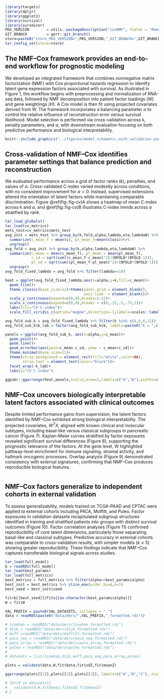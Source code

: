 ```r
library(targets)
library(dplyr)
library(ggplot2)
library(survival)
library(survminer)
PKG_VERSION        = utils::packageDescription("coxNMF", fields = "RemoteRef")
GIT_BRANCH         = gert::git_branch()
store=paste0("store_PKG_VERSION=",PKG_VERSION,"_GIT_BRANCH=",GIT_BRANCH)
tar_config_set(store=store)

```


## The NMF–Cox framework provides an end-to-end workflow for prognostic modeling

We developed an integrated framework that combines nonnegative matrix factorization (NMF) with Cox proportional hazards regression to identify latent gene expression factors associated with survival. As illustrated in Figure 1, the workflow begins with preprocessing and normalization of RNA-seq data, followed by NMF decomposition into patient factor loadings ($W$) and gene weightings ($H$). A Cox model is then fit using projected covariates derived from W. The framework incorporates a balancing parameter $\alpha$ to control the relative influence of reconstruction error versus survival likelihood. Model selection is performed via cross-validation across k, penalty parameters, and $\alpha$, with downstream evaluation focusing on both predictive performance and biological interpretability.

```r
knitr::include_graphics("../figures/model_schematic_with_validation.png")
```



## Cross-validation of NMF–Cox identifies parameter settings that balance prediction and reconstruction

We evaluated performance across a grid of factor ranks (k), penalties, and values of $\alpha$. Cross-validated C-index varied modestly across conditions, with no consistent improvement for 
$\alpha>0$. Instead, supervised extensions altered the orientation of latent factors while maintaining comparable discrimination. Figure \@ref(fig::fig-cv)A shows a heatmap of mean C-index across k and $\alpha$, and \@ref(fig::fig-cv)B illustrates C-index trends across $\alpha$ stratified by rank. 

```r
tar_load_globals()
tar_load(cv_metrics)
mets_test=cv_metrics$mets_test
avg_init = mets_test %>% group_by(k,fold,alpha,lambda,eta,lambdaW) %>%
  summarize(c_mean_f = mean(c), pl_mean_f=mean(sloss))%>%
  ungroup()
avg_fold = avg_init %>% group_by(k,alpha,lambda,eta,lambdaW) %>%
  summarize(c_mean = mean(c_mean_f), pl_mean = mean(pl_mean_f),
            c_sd = sqrt(sum((c_mean_f-c_mean)^2)/(NFOLD*(NFOLD-1))), 
            pl_sd = sqrt(sum((pl_mean_f-pl_mean)^2)/(NFOLD*(NFOLD-1))))%>%
  ungroup()
avg_fold_fixed_lambda = avg_fold %>% filter(lambda==10)

heat = ggplot(avg_fold_fixed_lambda,aes(x=alpha,y=k,fill=c_mean))+
  geom_tile()+
  theme_classic(base_size=11)+theme(panel.grid = element_blank(),
                                    axis.line  = element_blank())+
  scale_y_continuous(expand=c(0,0),breaks=1:12)+
  scale_x_continuous(expand=c(0,0),breaks = c(0,.25,.5,.75,1))+
  labs(fill="CV C-index")+
  scale_fill_viridis_c(option="magma",direction=-1,labels=scales::label_number(accuracy=0.01))

avg_fold_sub_k = avg_fold_fixed_lambda %>% filter(k %in% c(4,6,8,12))
avg_fold_sub_k$k_lab = factor(avg_fold_sub_k$k, labels=paste0("k = ",c(4,6,8,12)))

panels = ggplot(avg_fold_sub_k, aes(x=alpha,y=c_mean))+
  geom_point()+
  geom_line()+
  geom_errorbar(aes(ymin=c_mean-c_sd, ymax = c_mean+c_sd))+
  theme_minimal(base_size=11)+
  theme(strip.background = element_rect(fill="white",color=NA),
        strip.text = element_text(color="black"))+
  facet_wrap(~k_lab)+
  labs(y="CV C-index")

ggpubr::ggarrange(heat,panels,ncol=2,nrow=1,labels=c("A","B"),widths=c(5,4))


```



## NMF–Cox uncovers biologically interpretable latent factors associated with clinical outcomes

Despite limited performance gains from supervision, the latent factors identified by NMF–Cox exhibited strong biological interpretability. The projected covariates, $W^TX$, aligned with known clinical and molecular subtypes, including basal-like versus classical subgroups in pancreatic cancer (Figure 7). Kaplan–Meier curves stratified by factor exposures revealed significant survival differences (Figure 8), supporting the prognostic relevance of the factors. At the gene level, W highlighted pathway-level enrichment for immune signaling, stromal activity, and hallmark oncogenic processes. Overlap analysis (Figure 9) demonstrated consistency with external signatures, confirming that NMF–Cox produces reproducible biological features.

```r

```


## NMF–Cox factors generalize to independent cohorts in external validation

To assess generalizability, models trained on TCGA-PAAD and CPTAC were applied to external cohorts including PACA, Moffitt, and Puleo. Factor exposures in validation datasets recapitulated subgroup structures identified in training and stratified patients into groups with distinct survival outcomes (Figure 10). Factor correlation analyses (Figure 11) confirmed reproducibility of core latent dimensions, particularly those separating basal-like and classical subtypes. Predictive accuracy in external cohorts was comparable to cross-validation results, with simpler models ($k\leq 5$) showing greater reproducibility. These findings indicate that NMF–Cox captures transferable biological signals across studies. 

```r
tar_load(full_model)
b = readRDS(full_model)
tar_load(best_params)
tar_load(full_metrics)
best_metrics = full_metrics %>% filter(alpha==best_params$alpha)
best_init = best_metrics %>% slice_max(order_by=c,n=1)
best_seed = best_init$seed

fit=b[[best_seed]]$fits[[as.character(best_params$alpha)]]
W = fit$W

VAL_PREFIX = paste0(VAL_DATASETS, collapse = ".")
data = readRDS(paste0("data/derv/",VAL_PREFIX,"_formatted.rds"))

# linehan = readRDS("data/derv/linehan_formatted.rds")
# dijk = readRDS("data/derv/dijk_formatted.rds")
# moff =readRDS("data/derv/moffitt_formatted.rds")
# paca_seq = readRDS("data/derv/paca_seq_formatted.rds")
# paca_array = readRDS("data/derv/paca_array_formatted.rds")
# puleo = readRDS("data/derv/puleo_formatted.rds")
# 
# datasets = list(linehan,dijk,moff,paca_seq,paca_array,puleo)

plots = validate(data,W,fit$beta,fit$sdZ,fit$meanZ)

ggarrange(plots[[1]],plots[[2]],plots[[3]], labels=c("A","B","C"), ncol=3)

# for(d in datasets){
#   validate(d,W,fit$beta,fit$sdZ,fit$meanZ)
# }

```

